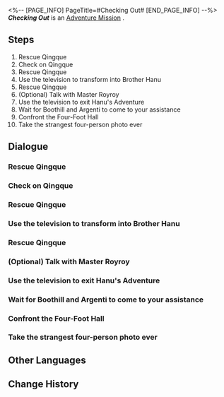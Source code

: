 <%-- [PAGE_INFO]
PageTitle=#Checking Out#
[END_PAGE_INFO] --%>
{{Stub|Dialogue.}}
{{Mission Infobox
|id            = 2030602
|title         = 
|image         = <!--Mission Checking Out.png-->
|type          = Adventure
|event_name    = 
|chapter       = 
|requirements  = 
|summary       = <!--official mission summary from Fate's Atlas-->
|characters    = Trailblazer
|startLocation = [[<!--starting world-->]] - [[<!--starting area-->]]
|world         = <!--starting world-->
|area          = <!--starting area-->
|prev          = 
|next          = 
|rewards       = Trailblaze EXP*450; Stellar Jade*50; Traveler's Guide*8; Refined Aether*6; Lost Crystal*8; Clock Credits*360; Credit*80,000
}}
'''''Checking Out''''' is an [[Adventure Mission]]<!--in [world]-->.

==Steps==
# Rescue Qingque
# Check on Qingque
# Rescue Qingque
# Use the television to transform into Brother Hanu
# Rescue Qingque
# (Optional) Talk with Master Royroy
# Use the television to exit Hanu's Adventure
# Wait for Boothill and Argenti to come to your assistance
# Confront the Four-Foot Hall
# Take the strangest four-person photo ever

<!--
==Gameplay Notes==

--><!--
==Trial Character==

-->
==Dialogue==
{{Stub Dialogue}}
===Rescue Qingque===
{{Mission Description|type=adventure|location=<!--to be added-->|Qingque has sent you a message, and it seems she has got herself into some... trouble in the Dreamscape.<br />You have arrived at the hotel in the Dreamscape, ready to uncover the trouble Qingque has got herself into this time.}}
{{Dialogue Start}}
:{{tx}}
{{Dialogue End}}

===Check on Qingque===
{{Dialogue Start}}
:{{tx}}
{{Dialogue End}}

===Rescue Qingque===
{{Dialogue Start}}
:{{tx}}
{{Dialogue End}}

===Use the television to transform into Brother Hanu===
{{Mission Description|type=adventure|location=<!--to be added-->|update|This cult named Four-Foot Hall, formed of Pepeshi, do not welcome tall visitors like yourself.<br />You need to find another way. Transforming into Brother Hanu might do the trick...}}
{{Dialogue Start}}
:{{tx}}
{{Dialogue End}}

===Rescue Qingque===
{{Mission Description|type=adventure|location=<!--to be added-->|update|Now that you have transformed into Brother Hanu, your height is no longer a concern.<br />Blend into the gathering place of the Four-Foot Hall and locate Qingque... and if you are interested, you may also talk with that "Master" named Royroy and see what you can find out.}}
{{Dialogue Start}}
:{{tx}}
{{Dialogue End}}

===(Optional) Talk with Master Royroy===
{{Dialogue Start}}
:{{tx}}
{{Dialogue End}}

===Use the television to exit Hanu's Adventure===
{{Mission Description|type=adventure|location=<!--to be added-->|update|Having transformed into Brother Hanu, you have successfully located Qingque, but you are unable to convince her that you are her trusted friend who comes to her rescue.<br />Now you will have to resume your original form and send a distress signal to Boothill and Argenti.}}
{{Dialogue Start}}
:{{tx}}
{{Dialogue End}}

===Wait for Boothill and Argenti to come to your assistance===
{{Dialogue Start}}
:{{tx}}
{{Dialogue End}}

===Confront the Four-Foot Hall===
{{Mission Description|type=adventure|location=<!--to be added-->|update|In order to save Qingque, you have contacted Boothill and Argenti, who are searching for clues about a certain evil organization in the Dreamscape.<br />With the Galaxy Ranger and the Knight of Beauty arriving just in time, you are now filled with the courage to confront the believers of the Four-Foot Hall.}}
{{Dialogue Start}}
:{{tx}}
{{Dialogue End}}

===Take the strangest four-person photo ever===
{{Mission Description|type=adventure|location=<!--to be added-->|update|With the assistance of the Knight and the Ranger, you have successfully saved your kindred spirit, Qingque.<br />It has been a strange day. Who would have thought that you would crush a cult that seeks profit from illegal means? Take a group photo with your companions as a keepsake.}}
{{Dialogue Start}}
:{{tx}}
{{Dialogue End}}

==Other Languages==
{{Other Languages
|en   = Checking Out
|zhs  = 退房
|zht  = 退房
|ja   = チェックアウト
|ko   = 체크아웃
|es   = Adiós, hotel, adiós
|fr   = Formalités de départ
|ru   = Выезд
|th   = เช็กเอาต์
|vi   = Trả Phòng
|de   = Check-out
|id   = Check-Out
|pt   = Hora de Partir
}}

==Change History==
{{Change History|2.3}}
